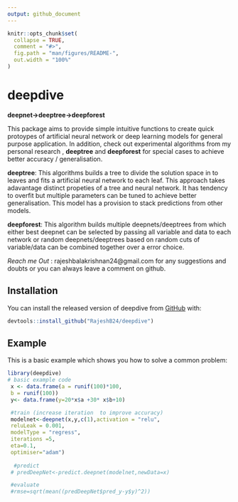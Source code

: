 ```yaml
---
output: github_document
---
```


<!-- README.md is generated from README.Rmd. Please edit that file -->

```r
knitr::opts_chunk$set(
  collapse = TRUE,
  comment = "#>",
  fig.path = "man/figures/README-",
  out.width = "100%"
)
```
# deepdive
**deepnet->deeptree->deepforest**

<!-- badges: start -->
<!-- badges: end -->

This package aims to provide simple intuitive functions to create quick protoypes of artificial neural network or deep learning models for general purpose application. In addition, check out experimental algorithms from my personal research , **deeptree** and **deepforest** for special cases to achieve better accuracy / generalisation.


**deeptree**: This algorithms builds a tree to divide the solution space in to leaves and fits a artificial neural network to each leaf. This approach takes adavantage distinct propeties of a tree and neural network. It has tendency to overfit but multiple parameters can be tuned to achieve better generalisation. This model has a provision to stack predictions from other models.

**deepforest**: This algorithm builds  multiple deepnets/deeptrees from which either best deepnet can be selected by passing all variable and data to each network or random deepnets/deeptrees based on random cuts of variable/data can be combined together over a error choice. 

*Reach me Out* : rajeshbalakrishnan24@gmail.com for any suggestions and doubts or you can always leave a comment on github.


## Installation

You can install the released version of deepdive from [GitHub](https://github.com/RajeshB24/deepdive) with:

``` r
devtools::install_github("RajeshB24/deepdive")
```

## Example

This is a basic example which shows you how to solve a common problem:

```r
library(deepdive)
# basic example code
 x <- data.frame(a = runif(100)*100,
 b = runif(100))
 y<- data.frame(y=20*x$a +30* x$b+10)

 #train (increase iteration  to improve accuracy)
 modelnet<-deepnet(x,y,c(1),activation = "relu",
 reluLeak = 0.001,
 modelType = "regress",
 iterations =5,
 eta=0.1,
 optimiser="adam")
 
  #predict
 # predDeepNet<-predict.deepnet(modelnet,newData=x)

 #evaluate
 #rmse=sqrt(mean((predDeepNet$pred_y-y$y)^2))

```

